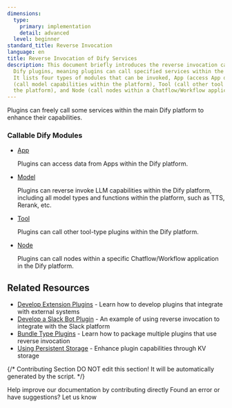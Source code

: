 ```yaml
---
dimensions:
  type:
    primary: implementation
    detail: advanced
  level: beginner
standard_title: Reverse Invocation
language: en
title: Reverse Invocation of Dify Services
description: This document briefly introduces the reverse invocation capability of
  Dify plugins, meaning plugins can call specified services within the main Dify platform.
  It lists four types of modules that can be invoked, App (access App data), Model
  (call model capabilities within the platform), Tool (call other tool plugins within
  the platform), and Node (call nodes within a Chatflow/Workflow application).
---
```


Plugins can freely call some services within the main Dify platform to enhance their capabilities.

### Callable Dify Modules

*   [App](/plugin_dev_en/9243-reverse-invocation-app.en.mdx)

    Plugins can access data from Apps within the Dify platform.
*   [Model](/plugin_dev_en/9243-reverse-invocation-model.en.mdx)

    Plugins can reverse invoke LLM capabilities within the Dify platform, including all model types and functions within the platform, such as TTS, Rerank, etc.
*   [Tool](/plugin_dev_en/9243-reverse-invocation-tool.en.mdx)

    Plugins can call other tool-type plugins within the Dify platform.
*   [Node](/plugin_dev_en/9242-reverse-invocation-node.en.mdx)

    Plugins can call nodes within a specific Chatflow/Workflow application in the Dify platform.

## Related Resources

- [Develop Extension Plugins](/plugin_dev_en/9231-extension-plugin.en.mdx) - Learn how to develop plugins that integrate with external systems
- [Develop a Slack Bot Plugin](/plugin_dev_en/0433-develop-a-slack-bot-plugin.en.mdx) - An example of using reverse invocation to integrate with the Slack platform
- [Bundle Type Plugins](/plugin_dev_en/9241-bundle.en.mdx) - Learn how to package multiple plugins that use reverse invocation
- [Using Persistent Storage](/plugin_dev_en/0411-persistent-storage-kv.en.mdx) - Enhance plugin capabilities through KV storage

{/*
Contributing Section
DO NOT edit this section!
It will be automatically generated by the script.
*/}

<CardGroup cols="2">
    <Card
        title="Edit this page"
        icon="pen-to-square"
        href="https://github.com/langgenius/dify-docs-mintlify/edit/main/plugin_dev_en/9241-reverse-invocation.en.mdx"
    >
        Help improve our documentation by contributing directly
    </Card>
    <Card
        title="Report an issue"
        icon="github"
        href="https://github.com/langgenius/dify-docs-mintlify/issues/new?title=Documentation%20Issue%3A%20reverse-invocation&body=%23%23%20Issue%20Description%0A%3C%21--%20Please%20briefly%20describe%20the%20issue%20you%20found%20--%3E%0A%0A%23%23%20Page%20Link%0Ahttps%3A%2F%2Fgithub.com%2Flanggenius%2Fdify-docs-mintlify%2Fblob%2Fmain%2Fplugin_dev_en%2F9241-reverse-invocation.en.mdx%0A%0A%23%23%20Suggested%20Changes%0A%3C%21--%20If%20you%20have%20specific%20suggestions%20for%20changes%2C%20please%20describe%20them%20here%20--%3E%0A%0A%3C%21--%20Thank%20you%20for%20helping%20improve%20our%20documentation%21%20--%3E"
    >
        Found an error or have suggestions? Let us know
    </Card>
</CardGroup>
